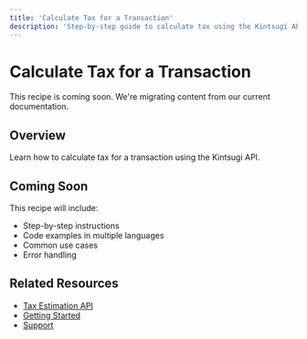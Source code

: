 ```yaml
---
title: 'Calculate Tax for a Transaction'
description: 'Step-by-step guide to calculate tax using the Kintsugi API'
---
```


# Calculate Tax for a Transaction

<Note>
This recipe is coming soon. We're migrating content from our current documentation.
</Note>

## Overview

Learn how to calculate tax for a transaction using the Kintsugi API.

## Coming Soon

This recipe will include:
- Step-by-step instructions
- Code examples in multiple languages
- Common use cases
- Error handling

## Related Resources

- [Tax Estimation API](/reference/tax/estimate-tax)
- [Getting Started](/docs/getting-started)
- [Support](https://trykintsugi.com/support)
